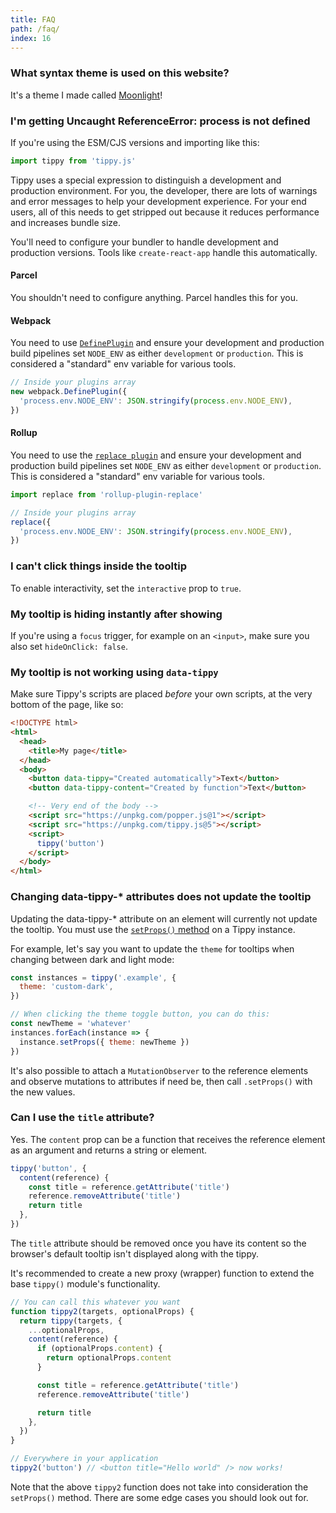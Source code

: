 ```yaml
---
title: FAQ
path: /faq/
index: 16
---
```


### What syntax theme is used on this website?

It's a theme I made called
[Moonlight](https://github.com/atomiks/moonlight-vscode-theme)!

### I'm getting Uncaught ReferenceError: process is not defined

If you're using the ESM/CJS versions and importing like this:

```js
import tippy from 'tippy.js'
```

Tippy uses a special expression to distinguish a development and production
environment. For you, the developer, there are lots of warnings and error
messages to help your development experience. For your end users, all of this
needs to get stripped out because it reduces performance and increases bundle
size.

You'll need to configure your bundler to handle development and production
versions. Tools like `create-react-app` handle this automatically.

#### Parcel

You shouldn't need to configure anything. Parcel handles this for you.

#### Webpack

You need to use [`DefinePlugin`](https://webpack.js.org/plugins/define-plugin/)
and ensure your development and production build pipelines set `NODE_ENV` as
either `development` or `production`. This is considered a "standard" env
variable for various tools.

```js
// Inside your plugins array
new webpack.DefinePlugin({
  'process.env.NODE_ENV': JSON.stringify(process.env.NODE_ENV),
})
```

#### Rollup

You need to use the
[`replace plugin`](https://www.npmjs.com/package/rollup-plugin-replace) and
ensure your development and production build pipelines set `NODE_ENV` as either
`development` or `production`. This is considered a "standard" env variable for
various tools.

```js
import replace from 'rollup-plugin-replace'

// Inside your plugins array
replace({
  'process.env.NODE_ENV': JSON.stringify(process.env.NODE_ENV),
})
```

### I can't click things inside the tooltip

To enable interactivity, set the `interactive` prop to `true`.

### My tooltip is hiding instantly after showing

If you're using a `focus` trigger, for example on an `<input>`, make sure you
also set `hideOnClick: false`.

### My tooltip is not working using `data-tippy`

Make sure Tippy's scripts are placed _before_ your own scripts, at the very
bottom of the page, like so:

```html
<!DOCTYPE html>
<html>
  <head>
    <title>My page</title>
  </head>
  <body>
    <button data-tippy="Created automatically">Text</button>
    <button data-tippy-content="Created by function">Text</button>

    <!-- Very end of the body -->
    <script src="https://unpkg.com/popper.js@1"></script>
    <script src="https://unpkg.com/tippy.js@5"></script>
    <script>
      tippy('button')
    </script>
  </body>
</html>
```

### Changing data-tippy-\* attributes does not update the tooltip

Updating the data-tippy-\* attribute on an element will currently not update the
tooltip. You must use the [`setProps()` method](/methods#setProps) on a Tippy
instance.

For example, let's say you want to update the `theme` for tooltips when changing
between dark and light mode:

```js
const instances = tippy('.example', {
  theme: 'custom-dark',
})

// When clicking the theme toggle button, you can do this:
const newTheme = 'whatever'
instances.forEach(instance => {
  instance.setProps({ theme: newTheme })
})
```

It's also possible to attach a `MutationObserver` to the reference elements and
observe mutations to attributes if need be, then call `.setProps()` with the new
values.

### Can I use the `title` attribute?

Yes. The `content` prop can be a function that receives the reference element as
an argument and returns a string or element.

```js
tippy('button', {
  content(reference) {
    const title = reference.getAttribute('title')
    reference.removeAttribute('title')
    return title
  },
})
```

The `title` attribute should be removed once you have its content so the
browser's default tooltip isn't displayed along with the tippy.

It's recommended to create a new proxy (wrapper) function to extend the base
`tippy()` module's functionality.

```js
// You can call this whatever you want
function tippy2(targets, optionalProps) {
  return tippy(targets, {
    ...optionalProps,
    content(reference) {
      if (optionalProps.content) {
        return optionalProps.content
      }

      const title = reference.getAttribute('title')
      reference.removeAttribute('title')

      return title
    },
  })
}

// Everywhere in your application
tippy2('button') // <button title="Hello world" /> now works!
```

Note that the above `tippy2` function does not take into consideration the
`setProps()` method. There are some edge cases you should look out for.
